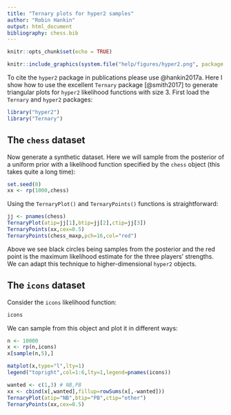 ```yaml
---
title: "Ternary plots for hyper2 samples"
author: "Robin Hankin"
output: html_document
bibliography: chess.bib
---
```


```r
knitr::opts_chunk$set(echo = TRUE)
```

```r
knitr::include_graphics(system.file("help/figures/hyper2.png", package = "hyper2"))
```

To cite the `hyper2` package in publications please use @hankin2017a.
Here I show how to use the excellent `Ternary` package [@smith2017] to
generate triangular plots for `hyper2` likelihood functions with size
3.  First load the `Ternary` and `hyper2` packages:

```r
library("hyper2")
library("Ternary")
```

## The `chess` dataset

Now generate a synthetic dataset.  Here we will sample from the
posterior of a uniform prior with a likelihood function specified by
the `chess` object (this takes quite a long time):

```r
set.seed(0)
xx <- rp(1000,chess)
```

Using the `TernaryPlot()` and `TernaryPoints()` functions is straightforward:
```r
jj <- pnames(chess)
TernaryPlot(atip=jj[1],btip=jj[2],ctip=jj[3])
TernaryPoints(xx,cex=0.5)
TernaryPoints(chess_maxp,pch=16,col="red")
```

Above we see black circles being samples from the posterior and the
red point is the maximum likelihood estimate for the three players'
strengths.  We can adapt this technique to higher-dimensional `hyper2`
objects.

## The `icons` dataset

Consider the `icons` likelihood function:

```r
icons
```


We can sample from this object and plot it in different ways:


```r
n <- 10000
x <- rp(n,icons)
x[sample(n,5),]
```


```r
matplot(x,type="l",lty=1)
legend("topright",col=1:6,lty=1,legend=pnames(icons))
```


```r
wanted <- c(1,3) # NB,PB
xx <- cbind(x[,wanted],fillup=rowSums(x[,-wanted]))
TernaryPlot(atip="NB",btip="PB",ctip="other")
TernaryPoints(xx,cex=0.5)
```
